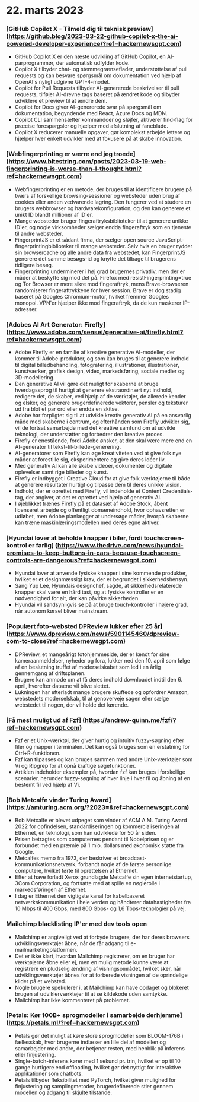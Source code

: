 

<CallToAction />

<Steps>

# 22. marts 2023

### [GitHub Copilot X - Tilmeld dig til teknisk preview] (https://github.blog/2023-03-22-github-copilot-x-the-ai-powered-developer-experience/?ref=hackernewsgpt.com)

- GitHub Copilot X er den næste udvikling af GitHub Copilot, en AI-parprogrammør, der automatisk udfylder kode.
- Copilot X tilbyder chat- og stemmegrænseflader, understøttelse af pull requests og kan besvare spørgsmål om dokumentation ved hjælp af OpenAI's nyligt udgivne GPT-4-model.
- Copilot for Pull Requests tilbyder AI-genererede beskrivelser til pull requests, tilføjer AI-drevne tags baseret på ændret kode og tilbyder udviklere et preview til at ændre dem.
- Copilot for Docs giver AI-genererede svar på spørgsmål om dokumentation, begyndende med React, Azure Docs og MDN.
- Copilot CLI sammensætter kommandoer og sløjfer, aktiverer find-flag for præcise forespørgsler og hjælper med afslutning af faneblade.
- Copilot X reducerer manuelle opgaver, gør komplekst arbejde lettere og hjælper hver enkelt udvikler med at fokusere på at skabe innovation.

### [Webfingerprinting er værre end jeg troede] (https://www.bitestring.com/posts/2023-03-19-web-fingerprinting-is-worse-than-I-thought.html?ref=hackernewsgpt.com)

- Webfingerprinting er en metode, der bruges til at identificere brugere på tværs af forskellige browsing-sessioner og websteder uden brug af cookies eller anden vedvarende lagring. Den fungerer ved at studere en brugers webbrowser og hardwarekonfiguration, og den kan generere et unikt ID blandt millioner af ID'er.
- Mange websteder bruger fingeraftryksbiblioteker til at generere unikke ID'er, og nogle virksomheder sælger endda fingeraftryk som en tjeneste til andre websteder.
- FingerprintJS er et sådant firma, der sælger open source JavaScript-fingerprintingbiblioteker til mange websteder. Selv hvis en bruger rydder sin browsercache og alle andre data fra webstedet, kan FingerprintJS generere det samme besøgs-id og knytte det tilbage til brugerens tidligere besøg.
- Fingerprinting underminerer i høj grad brugernes privatliv, men der er måder at beskytte sig mod det på. Firefox med resistFingerprinting=true og Tor Browser er mere sikre mod fingeraftryk, mens Brave-browseren randomiserer fingeraftrykkene for hver session. Brave er dog stadig baseret på Googles Chromium-motor, hvilket fremmer Googles monopol. VPN'er hjælper ikke mod fingeraftryk, da de kun maskerer IP-adresser.

### [Adobes AI Art Generator: Firefly] (https://www.adobe.com/sensei/generative-ai/firefly.html?ref=hackernewsgpt.com)

- Adobe Firefly er en familie af kreative generative AI-modeller, der kommer til Adobe-produkter, og som kan bruges til at generere indhold til digital billedbehandling, fotografering, illustrationer, illustrationer, kunstværker, grafisk design, video, markedsføring, sociale medier og 3D-modellering.
- Den generative AI vil gøre det muligt for skaberne at bruge hverdagssprog til hurtigt at generere ekstraordinært nyt indhold, redigere det, de skaber, ved hjælp af de værktøjer, de allerede kender og elsker, og generere brugerdefinerede vektorer, pensler og teksturer ud fra blot et par ord eller endda en skitse.
- Adobe har forpligtet sig til at udvikle kreativ generativ AI på en ansvarlig måde med skaberne i centrum, og efterhånden som Firefly udvikler sig, vil de fortsat samarbejde med det kreative samfund om at udvikle teknologi, der understøtter og forbedrer den kreative proces.
- Firefly er enestående, fordi Adobe ønsker, at den skal være mere end en AI-generator til tekst-til-billede-generering.
- AI-generatorer som Firefly kan øge kreativiteten ved at give folk nye måder at forestille sig, eksperimentere og give deres idéer liv.
- Med generativ AI kan alle skabe videoer, dokumenter og digitale oplevelser samt rige billeder og kunst.
- Firefly er indbygget i Creative Cloud for at give folk værktøjerne til både at generere resultater hurtigt og tilpasse dem til deres unikke vision.
- Indhold, der er oprettet med Firefly, vil indeholde et Content Credentials-tag, der angiver, at det er oprettet ved hjælp af generativ AI.
- I øjeblikket trænes Firefly på et datasæt af Adobe Stock, åbent licenseret arbejde og offentligt domæneindhold, hvor ophavsretten er udløbet, men Adobe planlægger at undersøge måder, hvorpå skaberne kan træne maskinlæringsmodellen med deres egne aktiver.

### [Hyundai lover at beholde knapper i biler, fordi touchscreen-kontrol er farlig] (https://www.thedrive.com/news/hyundai-promises-to-keep-buttons-in-cars-because-touchscreen-controls-are-dangerous?ref=hackernewsgpt.com)

- Hyundai lover at anvende fysiske knapper i sine kommende produkter, hvilket er et designmæssigt krav, der er begrundet i sikkerhedshensyn.
- Sang Yup Lee, Hyundais designchef, sagde, at sikkerhedsrelaterede knapper skal være en hård tast, og at fysiske kontroller er en nødvendighed for alt, der kan påvirke sikkerheden.
- Hyundai vil sandsynligvis se på at bruge touch-kontroller i højere grad, når autonom kørsel bliver mainstream.

### [Populært foto-websted DPReview lukker efter 25 år] (https://www.dpreview.com/news/5901145460/dpreview-com-to-close?ref=hackernewsgpt.com)

- DPReview, et mangeårigt fotohjemmeside, der er kendt for sine kameraanmeldelser, nyheder og fora, lukker ned den 10. april som følge af en beslutning truffet af moderselskabet som led i en årlig gennemgang af driftsplanen.
- Brugere kan anmode om at få deres indhold downloadet indtil den 6. april, hvorefter dataene vil blive slettet.
- Lukningen har efterladt mange brugere skuffede og opfordrer Amazon, webstedets moderselskab, til at genoverveje sagen eller sælge webstedet til nogen, der vil holde det kørende.

### [Få mest muligt ud af Fzf] (https://andrew-quinn.me/fzf/?ref=hackernewsgpt.com)

- Fzf er et Unix-værktøj, der giver hurtig og intuitiv fuzzy-søgning efter filer og mapper i terminalen. Det kan også bruges som en erstatning for Ctrl+R-funktionen.
- Fzf kan tilpasses og kan bruges sammen med andre Unix-værktøjer som Vi og Ripgrep for at opnå kraftige søgefunktioner.
- Artiklen indeholder eksempler på, hvordan fzf kan bruges i forskellige scenarier, herunder fuzzy-søgning af hver linje i hver fil og åbning af en bestemt fil ved hjælp af Vi.

### [Bob Metcalfe vinder Turing Award] (https://amturing.acm.org/?2023=&ref=hackernewsgpt.com)

- Bob Metcalfe er blevet udpeget som vinder af ACM A.M. Turing Award 2022 for opfindelsen, standardiseringen og kommercialiseringen af Ethernet, en teknologi, som han udviklede for 50 år siden.
- Prisen betragtes som computernes pendant til Nobelprisen og er forbundet med en præmie på 1 mio. dollars med økonomisk støtte fra Google.
- Metcalfes memo fra 1973, der beskriver et broadcast-kommunikationsnetværk, forbandt nogle af de første personlige computere, hvilket førte til oprettelsen af Ethernet.
- Efter at have forladt Xerox grundlagde Metcalfe sin egen internetstartup, 3Com Corporation, og fortsatte med at spille en nøglerolle i markedsføringen af Ethernet.
- I dag er Ethernet den vigtigste kanal for kabelbaseret netværkskommunikation i hele verden og håndterer datahastigheder fra 10 Mbps til 400 Gbps, med 800 Gbps- og 1,6 Tbps-teknologier på vej.

### Mailchimp blacklisting IP'er med dev tools open

- Mailchimp er angiveligt ved at forbyde brugere, der har deres browsers udviklingsværktøjer åbne, når de får adgang til e-mailmarketingplatformen.
- Det er ikke klart, hvordan Mailchimp registrerer, om en bruger har værktøjerne åbne eller ej, men en mulig metode kunne være at registrere en pludselig ændring af visningsområdet, hvilket sker, når udviklingsværktøjer åbnes for at forberede visningen af de oprindelige kilder på et websted.
- Nogle brugere spekulerer i, at Mailchimp kan have opdaget og blokeret brugen af udviklerværktøjer til at se kildekode uden samtykke.
- Mailchimp har ikke kommenteret på problemet.

### [Petals: Kør 100B+ sprogmodeller i samarbejde derhjemme] (https://petals.ml/?ref=hackernewsgpt.com)

- Petals gør det muligt at køre store sprogmodeller som BLOOM-176B i fællesskab, hvor brugerne indlæser en lille del af modellen og samarbejder med andre, der betjener resten, med henblik på inferens eller finjustering.
- Single-batch-inferens kører med 1 sekund pr. trin, hvilket er op til 10 gange hurtigere end offloading, hvilket gør det nyttigt for interaktive applikationer som chatbots.
- Petals tilbyder fleksibilitet med PyTorch, hvilket giver mulighed for finjustering og samplingmetoder, brugerdefinerede stier gennem modellen og adgang til skjulte tilstande.

</Steps>
